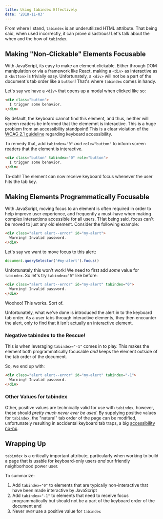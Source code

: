 ```yaml
---
title: Using tabindex Effectively
date: '2018-11-03'
---
```


From where I stand, `tabindex` is an underutilized HTML attribute. That being said, when used incorrectly, it can prove disastrous! Let's talk about the when and the how of `tabindex`.

## Making "Non-Clickable" Elements Focusable

With JavaScript, its easy to make an element clickable. Either through DOM manipulation or via a framework like React, making a `<div>` as interactive as a `<button>` is trivially easy. Unfortunately, a `<div>` will not be a part of the document's tab order like a `button`! That's where `tabindex` comes in handy.

Let's say we have a `<div>` that opens up a modal when clicked like so:

```html
<div class="button">
  I trigger some behavior.
</div>
```

By default, the keyboard cannot find this element, and thus, neither will screen readers be informed that the elememnt is interactive. This is a huge problem from an accessibility standpoint! This is a clear violation of the [WCAG 2.1 guideline](https://www.w3.org/TR/WCAG21/#keyboard-accessible) regarding keyboard accessibility.

To remedy that, add `tabindex="0"` _and_ `role="button"` to inform screen readers that the element is interactive.

```html
<div class="button" tabindex="0" role="button">
  I trigger some behavior.
</div>
```

Ta-dah! The element can now receive keyboard focus whenever the user hits the tab key.

## Making Elements Programmatically Focusable

With JavaScript, moving focus to an element is often required in order to help improve user experience, and frequently a must-have when making complex interactions accessible for all users. THat being said, focus can't be moved to just any old element. Consider the following example:

```html
<div class="alert alert--error" id="my-alert">
  Warning! Invalid password.
</div>
```

Let's say we want to move focus to this alert:

```javascript
document.querySelector('#my-alert').focus()
```

Unfortunately this won't work! We need to first add _some_ value for `tabindex`. So let's try `tabindex="0"` like before:

```html
<div class="alert alert--error" id="my-alert" tabindex="0">
  Warning! Invalid password.
</div>
```

Woohoo! This works. Sort of.

Unfortunately, what we've done is introduced the alert in to the keyboard tab order. As a user tabs through interactive elements, they then encounter the alert, only to find that it isn't actually an interactive element.

### Negative tabindex to the Rescue!

This is when leveraging `tabindex="-1"` comes in to play. This makes the element both programmatically focusable _and_ keeps the element outside of the tab order of the document.

So, we end up with:

```html
<div class="alert alert--error" id="my-alert" tabindex="-1">
  Warning! Invalid password.
</div>
```

### Other Values for tabindex

Other, positive values are technically valid for use with `tabindex`, however, these should _pretty much never ever be used_. By supplying positive values for `tabindex`, the "natural" tab order of the page can be modified, unfortunately resulting in accidental keyboard tab traps, a big [accessibility no-no](https://www.w3.org/TR/WCAG21/#no-keyboard-trap).

## Wrapping Up

`tabindex` is a critically important attribute, particularly when working to build a page that is usable for keyboard-only users _and_ our friendly neighborhood power user.

To summarize:

1. Add `tabindex="0"` to elements that are typically non-interactive that have been made interactive by JavaScript
2. Add `tabindex="-1"` to elements that need to receive focus programmatically but should not be a part of the keyboard order of the document and
3. Never _ever_ use a positive value for `tabindex`
